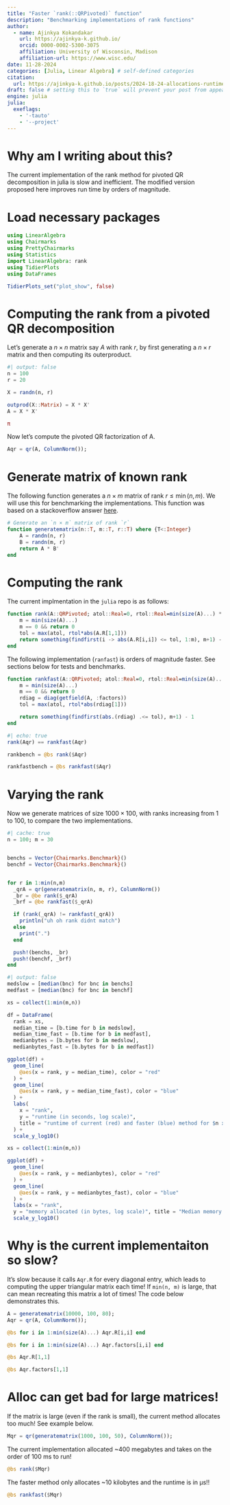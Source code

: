 ```yaml
---
title: "Faster `rank(::QRPivoted)` function"
description: "Benchmarking implementations of rank functions"
author:
  - name: Ajinkya Kokandakar
    url: https://ajinkya-k.github.io/
    orcid: 0000-0002-5300-3075
    affiliation: University of Wisconsin, Madison
    affiliation-url: https://www.wisc.edu/ 
date: 11-28-2024
categories: [Julia, Linear Algebra] # self-defined categories
citation: 
  url: https://ajinkya-k.github.io/posts/2024-18-24-allocations-runtime/ 
draft: false # setting this to `true` will prevent your post from appearing on your listing page until you're ready!
engine: julia
julia:
  exeflags:
    - '-tauto'
    - '--project'
---
```


# Why am I writing about this? 

The current implementation of the rank method for pivoted QR decomposition in julia is slow and inefficient.
The modified version proposed here improves run time by orders of magnitude.

# Load necessary packages

```julia
using LinearAlgebra
using Chairmarks
using PrettyChairmarks
using Statistics
import LinearAlgebra: rank
using TidierPlots
using DataFrames

TidierPlots_set("plot_show", false)
```

# Computing the rank from a pivoted QR decomposition

Let's generate a $n \times n$ matrix say $A$ with rank $r$, by first generating a $n \times r$ matrix and then computing its outerproduct.
```julia
#| output: false
n = 100
r = 20

X = randn(n, r)

outprod(X::Matrix) = X * X'
A = X * X'

π
```

Now let's compute the pivoted QR factorization of A.

```julia
Aqr = qr(A, ColumnNorm());
``` 

# Generate matrix of known rank

The following function generates a $n \times m$ matrix of rank $r \leq \min(n, m)$.
We will use this for benchmarking the implementations.
This function was based on a stackoverflow answer [here](https://stackoverflow.com/a/10149972). 
```julia
# Generate an `n × m` matrix of rank `r`
function generatematrix(n::T, m::T, r::T) where {T<:Integer}
    A = randn(n, r)
    B = randn(m, r)
    return A * B'
end
```

# Computing the rank

The current implmentation in the `julia` repo is as follows:
```julia
function rank(A::QRPivoted; atol::Real=0, rtol::Real=min(size(A)...) * eps(real(float(one(eltype(A.Q))))) * iszero(atol))
    m = min(size(A)...)
    m == 0 && return 0
    tol = max(atol, rtol*abs(A.R[1,1]))
    return something(findfirst(i -> abs(A.R[i,i]) <= tol, 1:m), m+1) - 1
end
```

The following implementation (`ranfast`) is orders of magnitude faster.
See sections below for tests and benchmarks.
```julia
function rankfast(A::QRPivoted; atol::Real=0, rtol::Real=min(size(A)...) * eps(real(float(one(eltype(A.Q))))) * iszero(atol))
    m = min(size(A)...)
    m == 0 && return 0
    rdiag = diag(getfield(A, :factors))
    tol = max(atol, rtol*abs(rdiag[1]))

    return something(findfirst(abs.(rdiag) .<= tol), m+1) - 1
end
```

```julia
#| echo: true
rank(Aqr) == rankfast(Aqr)
```

```julia
rankbench = @bs rank($Aqr)
```
```julia
rankfastbench = @bs rankfast($Aqr)
```

# Varying the rank

Now we generate matrices of size $1000 \times 100$, with ranks increasing from 1 to 100, to compare the two implementations.

```julia
#| cache: true
n = 100; m = 30


benchs = Vector{Chairmarks.Benchmark}()
benchf = Vector{Chairmarks.Benchmark}()


for r in 1:min(n,m)
  _qrA = qr(generatematrix(n, m, r), ColumnNorm())
  _br = @be rank($_qrA)
  _brf = @be rankfast($_qrA)

  if (rank(_qrA) != rankfast(_qrA)) 
    println("uh oh rank didnt match") 
  else
    print(".")
  end

  push!(benchs, _br)
  push!(benchf, _brf)
end
```

```julia
#| output: false
medslow = [median(bnc) for bnc in benchs]
medfast = [median(bnc) for bnc in benchf]
```

```julia
xs = collect(1:min(m,n))

df = DataFrame(
  rank = xs,
  median_time = [b.time for b in medslow],
  median_time_fast = [b.time for b in medfast],
  medianbytes = [b.bytes for b in medslow],
  medianbytes_fast = [b.bytes for b in medfast])

ggplot(df) +
  geom_line(
    @aes(x = rank, y = median_time), color = "red"
  ) +
  geom_line(
    @aes(x = rank, y = median_time_fast), color = "blue"
  ) +
  labs(
    x = "rank", 
    y = "runtime (in seconds, log scale)", 
    title = "runtime of current (red) and faster (blue) method for $n x $m matrix"
  ) +
  scale_y_log10()
```


```julia
xs = collect(1:min(m,n))

ggplot(df) +
  geom_line(
    @aes(x = rank, y = medianbytes), color = "red"
  ) +
  geom_line(
    @aes(x = rank, y = medianbytes_fast), color = "blue"
  ) +
  labs(x = "rank", 
  y = "memory allocated (in bytes, log scale)", title = "Median memory allocated of current (red) and faster (blue) method for $n x $m matrix") +
  scale_y_log10()
```


# Why is the current implementaiton so slow?

It's slow because it calls `Aqr.R` for every diagonal entry,
which leads to computing the upper triangular matrix each time! 
If `min(n, m)` is large, that can mean recreating this matrix a lot of times!
The code below demonstrates this.
```julia

A = generatematrix(10000, 100, 80);
Aqr = qr(A, ColumnNorm());
```

```julia
@bs for i in 1:min(size(A)...) Aqr.R[i,i] end
```

```julia
@bs for i in 1:min(size(A)...) Aqr.factors[i,i] end
```

```julia
@bs Aqr.R[1,1]
```
```julia
@bs Aqr.factors[1,1]
```

# Alloc can get bad for large matrices!

If the matrix is large (even if the rank is small), the current method allocates too much!
See example below.
```julia
Mqr = qr(generatematrix(1000, 100, 50), ColumnNorm());
```

The current implementation allocated ~400 megabytes and takes on the order of 100 ms to run!
```julia
@bs rank($Mqr)
```

The faster method only allocates ~10 kilobytes and the runtime is in μs!!
```julia
@bs rankfast($Mqr)
```